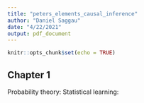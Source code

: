 ```yaml
---
title: "peters_elements_causal_inference"
author: "Daniel Saggau"
date: "4/22/2021"
output: pdf_document
---
```


```r
knitr::opts_chunk$set(echo = TRUE)
```

## Chapter 1 

Probability theory: 
Statistical learning: 
